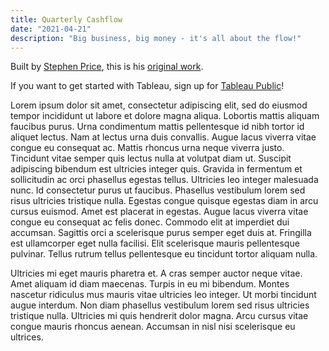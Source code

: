 ```yaml
---
title: Quarterly Cashflow
date: "2021-04-21"
description: "Big business, big money - it's all about the flow!"
---
```


Built by [Stephen Price](https://public.tableau.com/profile/stprice#!/), this is his [original work](https://public.tableau.com/profile/stprice#!/vizhome/QuarterlyCashflow/QUARTERLYCASHFLOW).

<Tableau
   viz="https://public.tableau.com/views/QuarterlyCashflow_16195921119740/QUARTERLYCASHFLOW"
/>

If you want to get started with Tableau, sign up for [Tableau Public](https://public.tableau.com)!

Lorem ipsum dolor sit amet, consectetur adipiscing elit, sed do eiusmod tempor incididunt ut labore et dolore magna aliqua. Lobortis mattis aliquam faucibus purus. Urna condimentum mattis pellentesque id nibh tortor id aliquet lectus. Nam at lectus urna duis convallis. Augue lacus viverra vitae congue eu consequat ac. Mattis rhoncus urna neque viverra justo. Tincidunt vitae semper quis lectus nulla at volutpat diam ut. Suscipit adipiscing bibendum est ultricies integer quis. Gravida in fermentum et sollicitudin ac orci phasellus egestas tellus. Ultricies leo integer malesuada nunc. Id consectetur purus ut faucibus. Phasellus vestibulum lorem sed risus ultricies tristique nulla. Egestas congue quisque egestas diam in arcu cursus euismod. Amet est placerat in egestas. Augue lacus viverra vitae congue eu consequat ac felis donec. Commodo elit at imperdiet dui accumsan. Sagittis orci a scelerisque purus semper eget duis at. Fringilla est ullamcorper eget nulla facilisi. Elit scelerisque mauris pellentesque pulvinar. Tellus rutrum tellus pellentesque eu tincidunt tortor aliquam nulla.

Ultricies mi eget mauris pharetra et. A cras semper auctor neque vitae. Amet aliquam id diam maecenas. Turpis in eu mi bibendum. Montes nascetur ridiculus mus mauris vitae ultricies leo integer. Ut morbi tincidunt augue interdum. Non diam phasellus vestibulum lorem sed risus ultricies tristique nulla. Ultricies mi quis hendrerit dolor magna. Arcu cursus vitae congue mauris rhoncus aenean. Accumsan in nisl nisi scelerisque eu ultrices.